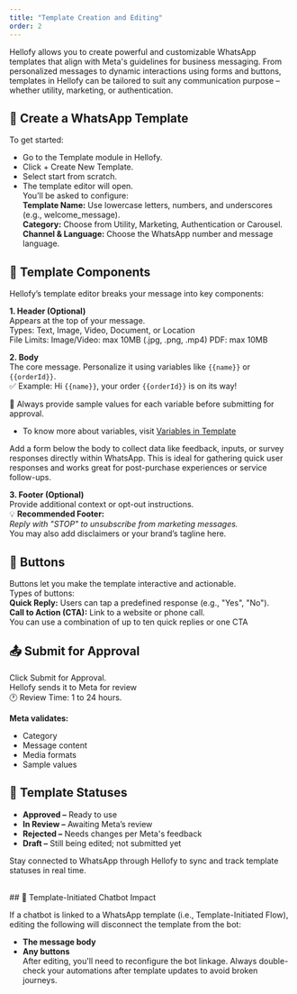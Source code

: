 ```yaml
---
title: "Template Creation and Editing"
order: 2
---
```


Hellofy allows you to create powerful and customizable WhatsApp templates that align with Meta's guidelines for business messaging. From personalized messages to dynamic interactions using forms and buttons, templates in Hellofy can be tailored to suit any communication purpose – whether utility, marketing, or authentication.

## 🔧 Create a WhatsApp Template

To get started:

- Go to the Template module in Hellofy.
- Click + Create New Template.
- Select start from scratch.
- The template editor will open.\
  You’ll be asked to configure:\
  **Template Name:** Use lowercase letters, numbers, and underscores (e.g., welcome_message).\
  **Category:** Choose from Utility, Marketing, Authentication or Carousel.\
  **Channel & Language:** Choose the WhatsApp number and message language.

<DefaultVector />

## 🧩 Template Components

Hellofy’s template editor breaks your message into key components:

**1. Header (Optional)**\
Appears at the top of your message.\
Types: Text, Image, Video, Document, or Location\
File Limits: Image/Video: max 10MB (.jpg, .png, .mp4)
PDF: max 10MB

<DefaultVector />

**2. Body**\
The core message. Personalize it using variables like `{{name}}` or `{{orderId}}`.  
✅ Example: Hi `{{name}}`, your order `{{orderId}}` is on its way!

<DefaultVector />

📌 Always provide sample values for each variable before submitting for approval.

- To know more about variables, visit [Variables in Template](/templates/template-creation-and-editing/variables-in-template)

Add a form below the body to collect data like feedback, inputs, or survey responses directly within WhatsApp. This is ideal for gathering quick user responses and works great for post-purchase experiences or service follow-ups.

**3. Footer (Optional)**\
Provide additional context or opt-out instructions.\
💡 **Recommended Footer:**\
_Reply with "STOP" to unsubscribe from marketing messages._\
You may also add disclaimers or your brand’s tagline here.

<DefaultVector />

## 🎯 Buttons

Buttons let you make the template interactive and actionable.\
Types of buttons:\
**Quick Reply:** Users can tap a predefined response (e.g., "Yes", "No").\
**Call to Action (CTA):** Link to a website or phone call.\
You can use a combination of up to ten quick replies or one CTA

<DefaultVector />

## 📤 Submit for Approval

Click Submit for Approval.\
Hellofy sends it to Meta for review\
🕐 Review Time: 1 to 24 hours.

**Meta validates:**

- Category
- Message content
- Media formats
- Sample values

## 📌 Template Statuses

- **Approved –** Ready to use
- **In Review –** Awaiting Meta’s review
- **Rejected –** Needs changes per Meta's feedback
- **Draft –** Still being edited; not submitted yet

Stay connected to WhatsApp through Hellofy to sync and track template statuses in real time.

<br />
## 🤖 Template-Initiated Chatbot Impact

If a chatbot is linked to a WhatsApp template (i.e., Template-Initiated Flow), editing the following will disconnect the template from the bot:

- **The message body**
- **Any buttons**\
  After editing, you'll need to reconfigure the bot linkage. Always double-check your automations after template updates to avoid broken journeys.
